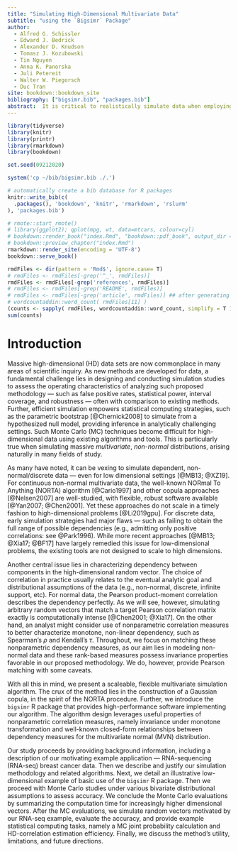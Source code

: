 ```yaml
--- 
title: "Simulating High-Dimensional Multivariate Data"
subtitle: "using the `Bigsimr` Package"
author:
  - Alfred G. Schissler
  - Edward J. Bedrick
  - Alexander D. Knudson
  - Tomasz J. Kozubowski
  - Tin Nguyen
  - Anna K. Panorska
  - Juli Petereit
  - Walter W. Piegorsch
  - Duc Tran
site: bookdown::bookdown_site
bibliography: ["bigsimr.bib", "packages.bib"]
abstract:  It is critical to realistically simulate data when employing Monte Carlo techinques and evaluating statistical methodology. Measurements are often correlated and high dimensional in this era of big data, such as data obtained through high-throughput biomedical experiments. Due to computational complexity and a lack of user-friendly software available to simulate these massive multivariate constructions, researchers resort to simulation designs that posit independence or perform arbitrary data transformations. This article introduces the `bigsimr` R interface to the Julia `Bigsimr` package. This high-package provides a flexible, scaleable procedure to simulate high-dimensional random vectors with arbitrary marginal distributions with specified Pearson, Kendall, or Spearman correlation matrices. It also contains additional high-performance features, including multi-core and graphical-processing-unit accelerated algorithms to simulate random vectors, estimate correlation, and compute the nearest correlation matrix. Finally, we demonstrate example applications enabled via `bigsimr` by applying these functions to a motivating dataset --- RNA-sequencing data obtained from breast cancer tumor samples with sample size $n=878$ patients and dimension $d=1000$.
---
```


<!-- keywords simulation multivariate models high-dimensional data R packages -->

```r
library(tidyverse)
library(knitr)
library(printr)
library(rmarkdown)
library(bookdown)

set.seed(09212020)
```

```r
system('cp ~/bib/bigsimr.bib ./.')
```

```r
# automatically create a bib database for R packages
knitr::write_bib(c(
  .packages(), 'bookdown', 'knitr', 'rmarkdown', 'rslurm'
), 'packages.bib')
```

```r
# rmote::start_rmote()
# library(ggplot2); qplot(mpg, wt, data=mtcars, colour=cyl)
# bookdown::render_book("index.Rmd", "bookdown::pdf_book", output_dir = "pdf")
# bookdown::preview_chapter("index.Rmd")
rmarkdown::render_site(encoding = 'UTF-8')
bookdown::serve_book()
```

```r
rmdFiles <- dir(pattern = 'Rmd$', ignore.case= T)
# rmdFiles <- rmdFiles[-grep('^_', rmdFiles)]
rmdFiles <- rmdFiles[-grep('references', rmdFiles)]
# rmdFiles <- rmdFiles[-grep('README', rmdFiles)]
# rmdFiles <- rmdFiles[-grep('article', rmdFiles)] ## after generating a single document
# wordcountaddin::word_count( rmdFiles[11] )
(counts <- sapply( rmdFiles, wordcountaddin::word_count, simplify = T ))
sum(counts)
```

# Introduction

Massive high-dimensional (HD) data sets are now commonplace in many areas of scientific inquiry. As new methods are developed for data, a fundamental challenge lies in designing and conducting simulation studies to assess the operating characteristics of analyzing such proposed methodology --- such as false positive rates, statistical power, interval coverage, and robustness --- often with comparison to existing methods. Further, efficient simulation empowers statistical computing strategies, such as the parametric bootstrap [@Chernick2008] to simulate from a hypothesized null model, providing inference in analytically challenging settings. Such Monte Carlo (MC) techniques become difficult for high-dimensional data using existing algorithms and tools. This is particularly true when simulating massive *multivariate*, *non-normal* distributions, arising naturally in many fields of study.

As many have noted, it can be vexing to simulate dependent, non-normal/discrete data ---  even for low dimensional settings [@MB13; @XZ19]. For continuous non--normal multivariate data, the well-known NORmal To Anything (NORTA) algorithm [@Cario1997] and other copula approaches [@Nelsen2007] are well-studied, with flexible, robust software available [@Yan2007; @Chen2001]. Yet these approaches do not scale in a timely fashion to high-dimensional problems [@Li2019gpu]. For discrete data, early simulation strategies had major flaws --- such as failing to obtain the full range of possible dependencies (e.g., admitting only positive correlations: see @Park1996). While more recent approaches [@MB13; @Xia17; @BF17] have largely remedied this issue for low-dimensional problems, the existing tools are not designed to scale to high dimensions.

<!-- 
Here we propose a scheme that ignores the analytic goal --- and, instead, aims to match the empirically-derived estimated correlation data and marginal characteristics.
-->
Another central issue lies in characterizing dependency between components in the high-dimensional random vector.
The choice of correlation in practice usually relates to the eventual analytic goal and distributional assumptions of the data (e.g., non-normal, discrete, infinite support, etc).
For normal data, the Pearson product-moment correlation describes the dependency perfectly. As we will see, however, simulating arbitrary random vectors that match a target Pearson correlation matrix exactly is computationally intense [@Chen2001; @Xia17]. On the other hand, an analyst might consider use of nonparametric correlation measures to better characterize monotone, non-linear dependency, such as Spearman's $\rho$ and Kendall's $\tau$. Throughout, we focus on matching these nonparametric dependency measures, as our aim lies in modeling non-normal data and these rank-based measures possess invariance properties favorable in our proposed methodology.
We do, however, provide Pearson matching with some caveats.

With all this in mind, we present a scaleable, flexible multivariate simulation algorithm. The crux of the method lies in the construction of a Gaussian copula, in the spirit of the NORTA procedure. Further, we introduce the `bigsimr` R package that provides high-performance software implementing our algorithm. The algorithm design leverages useful properties of nonparametric correlation measures, namely invariance under monotone transformation and well-known closed-form relationships between dependency measures for the multivariate normal (MVN) distribution. 

Our study proceeds by providing background information, including a description of our motivating example application --- RNA-sequencing (RNA-seq) breast cancer data. Then we describe and justify our simulation methodology and related algorithms. Next, we detail an illustrative low-dimensional example of basic use of the `bigsimr` R package. Then we proceed with Monte Carlo studies under various bivariate distributional assumptions to assess accuracy. We conclude the Monte Carlo evaluations by summarizing the computation time for increasingly higher dimensional vectors. After the MC evaluations, we simulate random vectors motivated by our RNA-seq example, evaluate the accuracy, and provide example statistical computing tasks, namely a MC joint probability calculation and HD-correlation estimation efficiency. Finally, we discuss the method's utility, limitations, and future directions.

